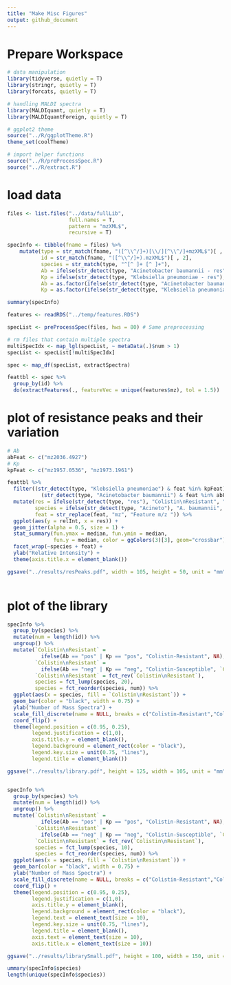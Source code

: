 ```yaml
---
title: "Make Misc Figures"
output: github_document
---
```


# Prepare Workspace
```r
# data manipulation
library(tidyverse, quietly = T)
library(stringr, quietly = T)
library(forcats, quietly = T)

# handling MALDI spectra
library(MALDIquant, quietly = T)
library(MALDIquantForeign, quietly = T)

# ggplot2 theme
source("../R/ggplotTheme.R")
theme_set(coolTheme)

# import helper functions
source("../R/preProcessSpec.R")
source("../R/extract.R")
```

# load data
```r
files <- list.files("../data/fullLib", 
                    full.names = T, 
                    pattern = "mzXML$",
                    recursive = T)

specInfo <- tibble(fname = files) %>%
    mutate(type = str_match(fname, "([^\\^/]+)[\\/][^\\^/]+mzXML$")[ , 2],
           id = str_match(fname, "([^\\^/]+).mzXML$")[ , 2],
           species = str_match(type, "^[^ ]+ [^ ]+"),
           Ab = ifelse(str_detect(type, "Acinetobacter baumannii - res"), "pos", "other"),
           Kp = ifelse(str_detect(type, "Klebsiella pneumoniae - res"), "pos", "other"),
           Ab = as.factor(ifelse(str_detect(type, "Acinetobacter baumannii - sen"), "neg", Ab)),
           Kp = as.factor(ifelse(str_detect(type, "Klebsiella pneumoniae - sen"), "neg", Kp)))

summary(specInfo)

features <- readRDS("../temp/features.RDS")

specList <- preProcessSpec(files, hws = 80) # Same preprocessing

# rm files that contain multiple spectra
multiSpecIdx <- map_lgl(specList, ~ metaData(.)$num > 1)
specList <- specList[!multiSpecIdx]

spec <- map_df(specList, extractSpectra)

feattbl <- spec %>%
  group_by(id) %>%
  do(extractFeatures(., featureVec = unique(features$mz), tol = 1.5))
```

# plot of resistance peaks and their variation
```r
# Ab
abFeat <- c("mz2036.4927")
# Kp
kpFeat <- c("mz1957.0536", "mz1973.1961")

feattbl %>%
  filter((str_detect(type, "Klebsiella pneumoniae") & feat %in% kpFeat) |
           (str_detect(type, "Acinetobacter baumannii") & feat %in% abFeat)) %>%
  mutate(res = ifelse(str_detect(type, "res"), "Colistin\nResistant", "Colistin\nSusceptible"),
         species = ifelse(str_detect(type, "Acineto"), "A. baumannii", "K. pneumoniae"),
         feat = str_replace(feat, "mz", "Feature m/z ")) %>%
  ggplot(aes(y = relInt, x = res)) +
  geom_jitter(alpha = 0.5, size = 1) +
  stat_summary(fun.ymax = median, fun.ymin = median, 
               fun.y = median, color = ggColors(3)[3], geom="crossbar") +
  facet_wrap(~species + feat) +
  ylab("Relative Intensity") +
  theme(axis.title.x = element_blank())

ggsave("../results/resPeaks.pdf", width = 105, height = 50, unit = "mm", useDingbats = F)
  

```

# plot of the library
```r
specInfo %>% 
  group_by(species) %>%
  mutate(num = length(id)) %>%
  ungroup() %>%
  mutate(`Colistin\nResistant` = 
           ifelse(Ab == "pos" | Kp == "pos", "Colistin-Resistant", NA),
         `Colistin\nResistant` = 
           ifelse(Ab == "neg" | Kp == "neg", "Colistin-Susceptible", `Colistin\nResistant`),
         `Colistin\nResistant` = fct_rev(`Colistin\nResistant`),
         species = fct_lump(species, 20),
         species = fct_reorder(species, num)) %>%
  ggplot(aes(x = species, fill = `Colistin\nResistant`)) +
  geom_bar(color = "black", width = 0.75) +
  ylab("Number of Mass Spectra") +
  scale_fill_discrete(name = NULL, breaks = c("Colistin-Resistant","Colistin-Susceptible")) +
  coord_flip() +
  theme(legend.position = c(0.95, 0.25),
        legend.justification = c(1,0),
        axis.title.y = element_blank(),
        legend.background = element_rect(color = "black"),
        legend.key.size = unit(0.75, "lines"),
        legend.title = element_blank())

ggsave("../results/library.pdf", height = 125, width = 105, unit = "mm", useDingbats = F)


specInfo %>% 
  group_by(species) %>%
  mutate(num = length(id)) %>%
  ungroup() %>%
  mutate(`Colistin\nResistant` = 
           ifelse(Ab == "pos" | Kp == "pos", "Colistin-Resistant", NA),
         `Colistin\nResistant` = 
           ifelse(Ab == "neg" | Kp == "neg", "Colistin-Susceptible", `Colistin\nResistant`),
         `Colistin\nResistant` = fct_rev(`Colistin\nResistant`),
         species = fct_lump(species, 10),
         species = fct_reorder(species, num)) %>%
  ggplot(aes(x = species, fill = `Colistin\nResistant`)) +
  geom_bar(color = "black", width = 0.75) +
  ylab("Number of Mass Spectra") +
  scale_fill_discrete(name = NULL, breaks = c("Colistin-Resistant","Colistin-Susceptible")) +
  coord_flip() +
  theme(legend.position = c(0.95, 0.25),
        legend.justification = c(1,0),
        axis.title.y = element_blank(),
        legend.background = element_rect(color = "black"),
        legend.text = element_text(size = 10),
        legend.key.size = unit(0.75, "lines"),
        legend.title = element_blank(),
        axis.text = element_text(size = 10),
        axis.title.x = element_text(size = 10))

ggsave("../results/librarySmall.pdf", height = 100, width = 150, unit = "mm", useDingbats = F)

ummary(specInfo$species)
length(unique(specInfo$species))
```
